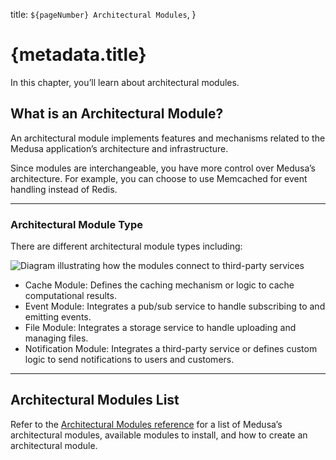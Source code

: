   title: `${pageNumber} Architectural Modules`,
}

# {metadata.title}

In this chapter, you’ll learn about architectural modules.

## What is an Architectural Module?

An architectural module implements features and mechanisms related to the Medusa application’s architecture and infrastructure.

Since modules are interchangeable, you have more control over Medusa’s architecture. For example, you can choose to use Memcached for event handling instead of Redis.

---

### Architectural Module Type

There are different architectural module types including:

![Diagram illustrating how the modules connect to third-party services](https://res.cloudinary.com/dza7lstvk/image/upload/v1716197340/Medusa%20Book/architectural-modules_bj9bb9.jpg)

- Cache Module: Defines the caching mechanism or logic to cache computational results.
- Event Module: Integrates a pub/sub service to handle subscribing to and emitting events.
- File Module: Integrates a storage service to handle uploading and managing files.
- Notification Module: Integrates a third-party service or defines custom logic to send notifications to users and customers.

---

## Architectural Modules List

Refer to the [Architectural Modules reference](!resources!/architectural-modules) for a list of Medusa’s architectural modules, available modules to install, and how to create an architectural module.
